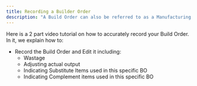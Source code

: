 ```yaml
---
title: Recording a Builder Order
description: "A Build Order can also be referred to as a Manufacturing Order or a Production Run"
---
```


Here is a 2 part video tutorial on how to accurately record your Build Order. In it, we explain how to:

- Record the Build Order and Edit it including:
    - Wastage
    - Adjusting actual output
    - Indicating Substitute Items used in this specific BO
    - Indicating Complement items used in this specific BO

<CardGroup>
<Card
title="Recording a Build Order Part 1"
icon="play"
iconType="solid"
href="https://www.loom.com/share/dd163bf199de48f5b7bce4ee2195e42c?sid=3da348c2-56d2-4bc8-ad46-349da3681a44"
horizontal
/>
<Card
title="Recording a Build Order Part 2"
icon="play"
iconType="solid"
href="https://www.loom.com/share/291e86d9ef0943f7819d0317d6afd879?sid=8a75b87f-5a87-45ae-8dee-8a303e6b2f0e"
horizontal
/>
</CardGroup>

